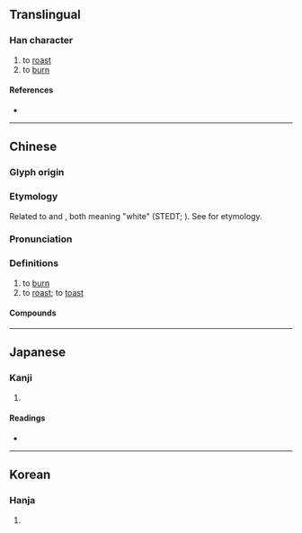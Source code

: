 {{character info}}
==Translingual==

===Han character===
{{Han char|rn=86|rad=火|as=12|sn=16|four=92869|canj=FHDW|ids=⿰火番}}

# to [[roast]]
# to [[burn]]

====References====
* {{Han ref|kx=0683.130|dkj=19426|dj=1095.110|hdz=32235.080|uh=71D4|ud=29140|bh=EA4F|bd=59983}}

----

==Chinese==
{{zh-forms}}

===Glyph origin===
{{Han etym}}

===Etymology===
Related to {{och-l|白}} and {{och-l|皤}}, both meaning "white" (STEDT; {{zh-ref|Schuessler (2007)}}). See {{zh-l|*白}} for etymology.

===Pronunciation===
{{zh-pron
|m=fán
|c=faan4
|mn=hoân
|mc=y
|oc=y
|cat=
}}

===Definitions===
{{zh-hanzi}}

# to [[burn]]
# to [[roast]]; to [[toast]]

====Compounds====
{{zh-der|燔針|燔灼|燔黍|燔燎|燔書坑儒|燔肉|燔柴}}

----

==Japanese==

===Kanji===
{{ja-kanji|grade=|rs=火12}}

# {{rfdef|ja|sort=火12}}

====Readings====
* {{ja-readings
|goon=ぼん
|kanon=はん
|kun=や-く
}}

----

==Korean==

===Hanja===
{{ko-hanja|hangeul=번|eumhun=|rv=beon|mr=pŏn|y=pen}}

# {{rfdef|ko|sort=火12}}